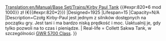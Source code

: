 [[Translation:en/Manual/Base Set/Trains/Kirby Paul Tank]]
{{pl/Manual/Base Set/Trains/Pociągi|Image=[[File:en/Manual/Base Set/Trains/Kirbypaultank.png]]
|Cost=8203
|Speed=64 km/h (40 mph)
|Weight=47 t
|Power=300 hp (223 kW)
|Annual= <!--poziom niski-->{{#expr:trunc(820*6/1000)}} {{#expr:820*6 mod 1000}} zł (€{{#expr:820*2}}) 
|Designed=1925
|Lifespan=15
|Capacity=N/A
|Description=Czołg Kirby-Paul jest jednym z silników dostępnych na początku gry. Jest tani i ma bardzo niską prędkość i moc. Uaktualnij je, gdy tylko pozwoli na to czas i pieniądze.
| Real-life = Collett Sakwa Tank, w szczególności [http://en.wikipedia.org/wiki/GWR_5700_Class GWR 5700 Class].
}}